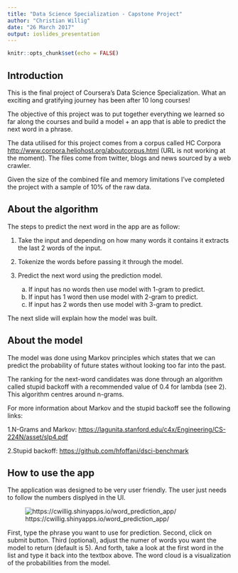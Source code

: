 ```yaml
---
title: "Data Science Specialization - Capstone Project"
author: "Christian Willig"
date: "26 March 2017"
output: ioslides_presentation
---
```


```r
knitr::opts_chunk$set(echo = FALSE)
```

## Introduction

This is the final project of Coursera's Data Science Specialization. What an exciting and gratifying journey has been after 10 long courses!

The objective of this project was to put together everything we learned so far along the courses and build a model + an app that is able to predict the next word in a phrase.

The data utilised for this project comes from a corpus called HC Corpora <http://www.corpora.heliohost.org/aboutcorpus.html> (URL is not working at the moment). The files come from twitter, blogs and news sourced by a web crawler.

Given the size of the combined file and memory limitations I've completed the project with a sample of 10% of the raw data.


## About the algorithm
The steps to predict the next word in the app are as follow:

1. Take the input and depending on how many words it contains it extracts the last 2 words of the input.

2. Tokenize the words before passing it through the model.

3. Predict the next word using the prediction model.
    a. If input has no words then use model with 1-gram to predict.
    b. If input has 1 word then use model with 2-gram to predict.
    c. If input has 2 words then use model with 3-gram to predict.

The next slide will explain how the model was built.

## About the model
The model was done using Markov principles which states that we can predict the probability of future states without looking too far into the past.

The ranking for the next-word candidates was done through an algorithm called stupid backoff with a recommended value of 0.4 for lambda (see 2). This algorithm centres around n-grams.

For more information about Markov and the stupid backoff see the following links:

1.N-Grams and Markov: <https://lagunita.stanford.edu/c4x/Engineering/CS-224N/asset/slp4.pdf>

2.Stupid backoff: <https://github.com/hfoffani/dsci-benchmark>

## How to use the app
The application was designed to be very user friendly.
The user just needs to follow the numbers displyed in the UI.

![https://cwillig.shinyapps.io/word_prediction_app/](word_pred_app.png)

First, type the phrase you want to use for prediction. Second, click on submit button. Third (optional), adjust the numer of words you want the model to return (default is 5). And forth, take a look at the first word in the list and type it back into the textbox above. The word cloud is a visualization of the probabilities from the model.
